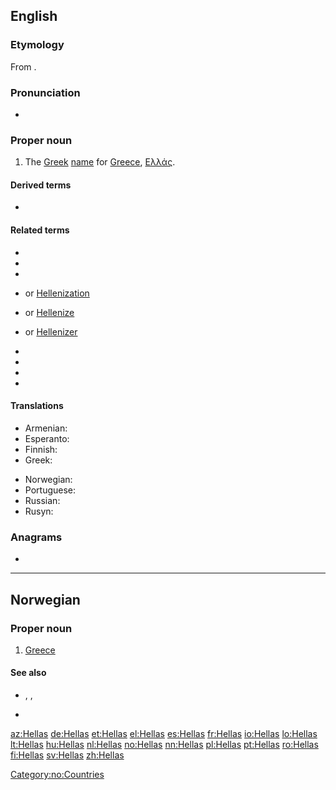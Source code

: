==English==

===Etymology===
From {{etyl|grc|en}} {{m|grc|Ἑλλάς||Greece}}.

===Pronunciation===
* {{rhymes|ɛləs|lang=en}}

===Proper noun===
{{en-proper noun}}

# The [[Greek]] [[name]] for [[Greece]], [[Ελλάς]].

====Derived terms====
* {{l|en|Helladic}}

====Related terms====
* {{l|en|Hellen}}
* {{l|en|Hellene}}
* {{l|en|Hellenic}}
* {{l|en|Hellenisation}} or [[Hellenization]]
* {{l|en|Hellenise}} or [[Hellenize]]
* {{l|en|Helleniser}} or [[Hellenizer]]
* {{l|en|Hellenism}}
* {{l|en|Hellenist}}
* {{l|en|Hellenistic}}
* {{l|en|Hellenistical}}

====Translations====
{{trans-top|Greek name for Greece}}
* Armenian: {{t|hy|Հելլադա}}
* Esperanto: {{t|eo|Helaso}}
* Finnish: {{t+|fi|Hellas}}
* Greek: {{t+|el|Ελλάς}}
{{trans-mid}}
* Norwegian: {{t+|no|Hellas}}
* Portuguese: {{t+|pt|Hélade|f}}
* Russian: {{t+|ru|Элла́да|f}}
* Rusyn: {{t|rue|Ела́да|f}}
{{trans-bottom}}

===Anagrams===
* {{l|en|as hell}}

----

==Norwegian==

===Proper noun===
{{no-proper noun}}

# [[Greece]]

====See also====
* {{l|no|greker}}, {{l|no|gresk}}, {{l|no|hellensk}}
* {{l|no|Greeklish}}

[[Category:no:Countries]]

[[az:Hellas]]
[[de:Hellas]]
[[et:Hellas]]
[[el:Hellas]]
[[es:Hellas]]
[[fr:Hellas]]
[[io:Hellas]]
[[lo:Hellas]]
[[lt:Hellas]]
[[hu:Hellas]]
[[nl:Hellas]]
[[no:Hellas]]
[[nn:Hellas]]
[[pl:Hellas]]
[[pt:Hellas]]
[[ro:Hellas]]
[[fi:Hellas]]
[[sv:Hellas]]
[[zh:Hellas]]